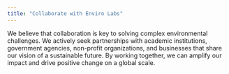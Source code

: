 ---
title: "Collaborate with Enviro Labs"
---



We believe that collaboration is key to solving complex environmental challenges. We actively seek partnerships with academic institutions, government agencies, non-profit organizations, and businesses that share our vision of a sustainable future. 
By working together, we can amplify our impact and drive positive change on a global scale.
